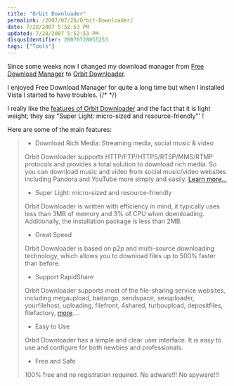 ```yaml
---
title: "Orbit Downloader"
permalink: /2007/07/28/Orbit-Downloader/
date: 7/28/2007 5:52:53 PM
updated: 7/28/2007 5:52:53 PM
disqusIdentifier: 20070728055253
tags: ["Tools"]
---
```

Since some weeks now I changed my download manager from [Free Download Manager](http://www.freedownloadmanager.org/) to [Orbit Downloader](http://www.orbitdownloader.com/index.htm).

I enjoyed Free Download Manager for quite a long time but when I installed Vista I started to have troubles. 
{/* <!-- more --> */}

I really like the [features of Orbit Downloader](http://www.orbitdownloader.com/features.htm) and the fact that it is light weight; they say "Super Light: micro-sized and resource-friendly"' !

Here are some of the main features:

> * Download Rich Media: Streaming media, social music & video
> 
> Orbit Downloader supports HTTP/FTP/HTTPS/RTSP/MMS/RTMP protocols and provides a total solution to download rich media. So you can download music and video from social music/video websites including Pandora and YouTube more simply and easily. [Learn more...](http://www.orbitdownloader.com/grab++.htm)
>  * Super Light: micro-sized and resource-friendly
> 
> Orbit Downloader is written with efficiency in mind, it typically uses less than 3MB of memory and 3% of CPU when downloading. Additionally, the installation package is less than 2MB.
>  * Great Speed
> 
> Orbit Downloader is based on p2p and multi-source downloading technology, which allows you to download files up to 500% faster than before.
>  * Support RapidShare
> 
> Orbit Downloader supports most of the file-sharing service websites, including megaupload, badongo, sendspace, sexuploader, yourfilehost, uploading, filefront, 4shared, turboupload, depositfiles, filefactory, [more](http://www.orbitdownloader.com/list.htm)....
>  * Easy to Use
> 
> Orbit Downloader has a simple and clear user interface. It is easy to use and configure for both newbies and professionals.
>  * Free and Safe
> 
> 100% free and no registration required. No adware!!! No spyware!!!
> 
